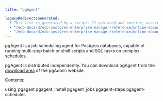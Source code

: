 ```yaml
---
title: "pgAgent"

legacyRedirectsGenerated:
  # This list is generated by a script. If you need add entries, use the `legacyRedirects` key.
  - "/edb-docs/d/edb-postgres-enterprise-manager/reference/online-documentation/8.0/pgagent.html"
  - "/edb-docs/d/edb-postgres-enterprise-manager/reference/online-documentation/latest/pgagent.html"
---
```


<div id="pgagent" class="registered_link"></div>

pgAgent is a job scheduling agent for Postgres databases, capable of running multi-step batch or shell scripts and SQL tasks on complex schedules.

pgAgent is distributed independently. You can download pgAgent from the [download area](http://www.pgadmin.org/download) of the pgAdmin website.

Contents:

<div class="toctree" maxdepth="2">

using_pgagent pgagent_install pgagent_jobs pgagent-steps pgagent-schedules

</div>
